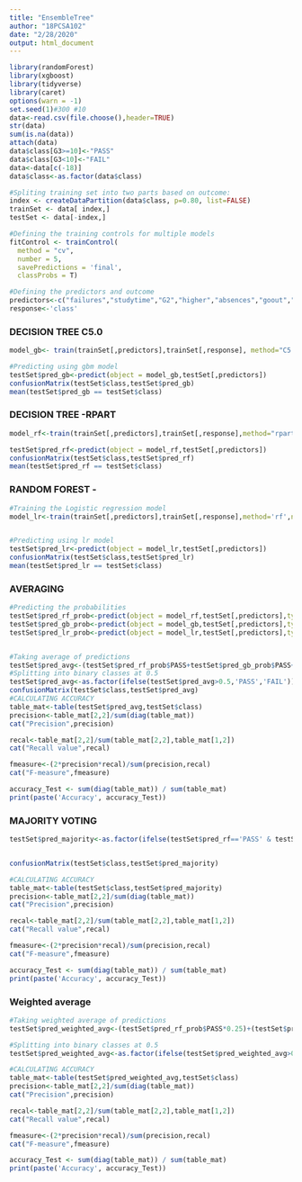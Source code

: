 ---
title: "EnsembleTree"
author: "18PCSA102"
date: "2/28/2020"
output: html_document
---

```{r}

library(randomForest)
library(xgboost)
library(tidyverse)
library(caret)
options(warn = -1)
set.seed(1)#300 #10 
data<-read.csv(file.choose(),header=TRUE)
str(data)
sum(is.na(data))
attach(data)
data$class[G3>=10]<-"PASS"
data$class[G3<10]<-"FAIL"
data<-data[c(-18)]
data$class<-as.factor(data$class)

#Spliting training set into two parts based on outcome: 
index <- createDataPartition(data$class, p=0.80, list=FALSE)
trainSet <- data[ index,]
testSet <- data[-index,]

#Defining the training controls for multiple models
fitControl <- trainControl(
  method = "cv",
  number = 5,
  savePredictions = 'final',
  classProbs = T)

#Defining the predictors and outcome
predictors<-c("failures","studytime","G2","higher","absences","goout","Walc","famrel","reason","Fedu","internet","Fjob","traveltime","guardian","paid")
response<-'class'
```



<h3>DECISION TREE C5.0</h3>

```{r}
model_gb<- train(trainSet[,predictors],trainSet[,response], method="C5.0",trControl=fitControl,tuneLength=3)

#Predicting using gbm model
testSet$pred_gb<-predict(object = model_gb,testSet[,predictors])
confusionMatrix(testSet$class,testSet$pred_gb)
mean(testSet$pred_gb == testSet$class)
```

<h3>DECISION TREE -RPART</h3>
```{r}
model_rf<-train(trainSet[,predictors],trainSet[,response],method="rpart",trControl=fitControl,tuneLength=3)

testSet$pred_rf<-predict(object = model_rf,testSet[,predictors])
confusionMatrix(testSet$class,testSet$pred_rf)
mean(testSet$pred_rf == testSet$class)
```


<H3>RANDOM FOREST -</H3>
```{r}
#Training the Logistic regression model
model_lr<-train(trainSet[,predictors],trainSet[,response],method='rf',ntree=450,trControl=fitControl,tuneLength=3)


#Predicting using lr model
testSet$pred_lr<-predict(object = model_lr,testSet[,predictors])
confusionMatrix(testSet$class,testSet$pred_lr)
mean(testSet$pred_lr == testSet$class)
```


<h3>AVERAGING</h3>
```{r}  
#Predicting the probabilities
testSet$pred_rf_prob<-predict(object = model_rf,testSet[,predictors],type='prob')
testSet$pred_gb_prob<-predict(object = model_gb,testSet[,predictors],type='prob')
testSet$pred_lr_prob<-predict(object = model_lr,testSet[,predictors],type='prob')


#Taking average of predictions
testSet$pred_avg<-(testSet$pred_rf_prob$PASS+testSet$pred_gb_prob$PASS+testSet$pred_lr_prob$PASS)/3
#Splitting into binary classes at 0.5
testSet$pred_avg<-as.factor(ifelse(testSet$pred_avg>0.5,'PASS','FAIL'))
confusionMatrix(testSet$class,testSet$pred_avg)
#CALCULATING ACCURACY
table_mat<-table(testSet$pred_avg,testSet$class)
precision<-table_mat[2,2]/sum(diag(table_mat))
cat("Precision",precision)

recal<-table_mat[2,2]/sum(table_mat[2,2],table_mat[1,2])
cat("Recall value",recal)

fmeasure<-(2*precision*recal)/sum(precision,recal)
cat("F-measure",fmeasure)

accuracy_Test <- sum(diag(table_mat)) / sum(table_mat)
print(paste('Accuracy', accuracy_Test))

```

<h3>MAJORITY VOTING</h3>
```{r} 
testSet$pred_majority<-as.factor(ifelse(testSet$pred_rf=='PASS' & testSet$pred_gb=='PASS','PASS',ifelse(testSet$pred_rf=='PASS' & testSet$pred_lr=='PASS','PASS',ifelse(testSet$pred_gb=='PASS' & testSet$pred_lr=='FAIL','FAIL','FAIL'))))


confusionMatrix(testSet$class,testSet$pred_majority)

#CALCULATING ACCURACY
table_mat<-table(testSet$class,testSet$pred_majority)
precision<-table_mat[2,2]/sum(diag(table_mat))
cat("Precision",precision)

recal<-table_mat[2,2]/sum(table_mat[2,2],table_mat[1,2])
cat("Recall value",recal)

fmeasure<-(2*precision*recal)/sum(precision,recal)
cat("F-measure",fmeasure)

accuracy_Test <- sum(diag(table_mat)) / sum(table_mat)
print(paste('Accuracy', accuracy_Test))
```

<h3>Weighted average</h3>
```{r}  
 
#Taking weighted average of predictions
testSet$pred_weighted_avg<-(testSet$pred_rf_prob$PASS*0.25)+(testSet$pred_gb_prob$PASS*0.25)+(testSet$pred_lr_prob$PASS*0.5)

#Splitting into binary classes at 0.5
testSet$pred_weighted_avg<-as.factor(ifelse(testSet$pred_weighted_avg>0.5,'PASS','FAIL'))

#CALCULATING ACCURACY
table_mat<-table(testSet$pred_weighted_avg,testSet$class)
precision<-table_mat[2,2]/sum(diag(table_mat))
cat("Precision",precision)

recal<-table_mat[2,2]/sum(table_mat[2,2],table_mat[1,2])
cat("Recall value",recal)

fmeasure<-(2*precision*recal)/sum(precision,recal)
cat("F-measure",fmeasure)

accuracy_Test <- sum(diag(table_mat)) / sum(table_mat)
print(paste('Accuracy', accuracy_Test))


```

